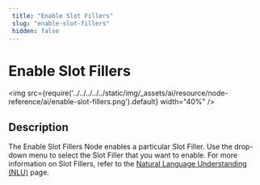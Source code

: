 ```yaml
---
 title: "Enable Slot Fillers" 
 slug: "enable-slot-fillers" 
 hidden: false 
---
```


# Enable Slot Fillers

<img src={require('../../../../../static/img/_assets/ai/resource/node-reference/ai/enable-slot-fillers.png').default} width="40%" />

## Description

The Enable Slot Fillers Node enables a particular Slot Filler. Use the drop-down menu to select the Slot Filler that you want to enable. For more information on Slot Fillers, refer to the [Natural Language Understanding (NLU)](../../../empower/nlu/overview.mdx) page.